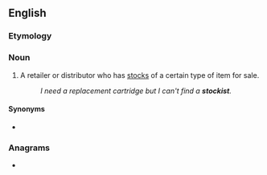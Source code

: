 ==English==

===Etymology===
{{suffix|stock|ist|lang=en}}

===Noun===
{{en-noun}}

# A retailer or distributor who has [[stock]]s of a certain type of item for sale.
#: ''I need a replacement cartridge but I can't find a '''stockist'''.''

====Synonyms====
* {{l|en|stockholder}}

===Anagrams===
* {{anagrams|en|sticks to}}